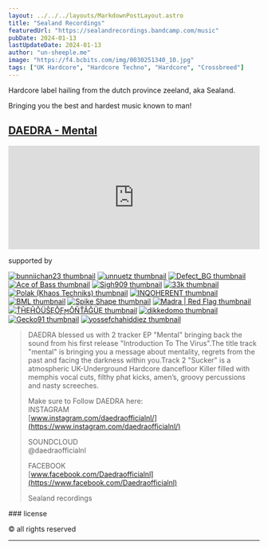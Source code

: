 ```yaml
---
layout: ../../../layouts/MarkdownPostLayout.astro
title: "Sealand Recordings"
featuredUrl: "https://sealandrecordings.bandcamp.com/music"
pubDate: 2024-01-13
lastUpdateDate: 2024-01-13
author: "un-sheeple.me"
image: "https://f4.bcbits.com/img/0030251340_10.jpg"
tags: ["UK Hardcore", "Hardcore Techno", "Hardcore", "Crossbreed"]
---
```


Hardcore label hailing from the dutch province zeeland, aka Sealand.

Bringing you the best and hardest music known to man!

## <a href="https://sealandrecordings.bandcamp.com/album/daedra-mental" target="_blank">DAEDRA - Mental</a>

<ReleaseInformation
  releaseDate="September 29, 2023"
  label="Sealand recordings"
  catalogNumber="SEADIGI003"
  country="The province Zealand, Netherlands"
  genre="UK Hardcore, Hardcore Techno"
  imgUrl="https://f4.bcbits.com/img/a2145368821_10.jpg"
  imgAlt="DAEDRA - Mental cover art"
  />

<iframe style="border: 0; width: 100%; height: 208px;" src="https://bandcamp.com/EmbeddedPlayer/album=2581849526/size=large/bgcol=333333/linkcol=ffffff/artwork=none/transparent=true/" seamless><a href="https://sealandrecordings.bandcamp.com/album/daedra-mental">DAEDRA - Mental by Daedra</a></iframe>

supported by

[![bunniichan23 thumbnail](https://f4.bcbits.com/img/0031718423_42.jpg)](https://bandcamp.com/bunniichan23?from=fanthanks) [![unnuetz thumbnail](https://f4.bcbits.com/img/0030871733_42.jpg)](https://bandcamp.com/unnuetz?from=fanthanks) [![Defect_BG thumbnail](https://f4.bcbits.com/img/0031008682_42.jpg)](https://bandcamp.com/defectbgdnb?from=fanthanks) [![Ace of Bass thumbnail](https://f4.bcbits.com/img/0031658154_42.jpg)](https://bandcamp.com/aceofbass?from=fanthanks) [![Sigh909 thumbnail](https://f4.bcbits.com/img/0034110884_42.jpg)](https://bandcamp.com/sigh909?from=fanthanks) [![33k thumbnail](https://f4.bcbits.com/img/0021881460_42.jpg)](https://bandcamp.com/33k?from=fanthanks) [![Polak (Khaos Techniks) thumbnail](https://f4.bcbits.com/img/0033107486_42.jpg)](https://bandcamp.com/nastalgia?from=fanthanks) [![INQOHERENT thumbnail](https://f4.bcbits.com/img/0027478195_42.jpg)](https://bandcamp.com/inqoherent?from=fanthanks) [![BML thumbnail](https://f4.bcbits.com/img/0028254278_42.jpg)](https://bandcamp.com/BML84?from=fanthanks) [![Spike Shape thumbnail](https://f4.bcbits.com/img/0031262288_42.jpg)](https://bandcamp.com/spikeshape?from=fanthanks) [![Madra | Red Flag thumbnail](https://f4.bcbits.com/img/0034443140_42.jpg)](https://bandcamp.com/madra_ie?from=fanthanks) [![ŤĤẸĤỖǗŜẸỖƑϻỖŇŤÃĞǗẸ thumbnail](https://f4.bcbits.com/img/0026992707_42.jpg)](https://bandcamp.com/thehouseofmontague?from=fanthanks) [![dikkedomo thumbnail](https://f4.bcbits.com/img/0034543024_42.jpg)](https://bandcamp.com/dikkedomo?from=fanthanks) [![Gecko91 thumbnail](https://f4.bcbits.com/img/0017443855_42.jpg)](https://bandcamp.com/sagcapcan1991?from=fanthanks) [![yossefchahiddiez thumbnail](https://f4.bcbits.com/img/0014213830_42.jpg)](https://bandcamp.com/yossefchahiddiez?from=fanthanks)

<blockquote>
DAEDRA blessed us with 2 tracker EP "Mental" bringing back the sound from his first release "Introduction To The Virus".The title track "mental" is bringing you a message about mentality, regrets from the past and facing the darkness within you.Track 2 "Sucker" is a atmospheric UK-Underground Hardcore dancefloor Killer filled with memphis vocal cuts, filthy phat kicks, amen’s, groovy percussions and nasty screeches.  
  
Make sure to Follow DAEDRA here:  
INSTAGRAM  
[www.instagram.com/daedraofficialnl/](https://www.instagram.com/daedraofficialnl/)  
  
SOUNDCLOUD  
@daedraofficialnl  
  
FACEBOOK  
[www.facebook.com/Daedraofficialnl](https://www.facebook.com/Daedraofficialnl)

<footer>Sealand recordings</footer>
</blockquote>

<div class="bandcamp-final-credits">
### license

&copy; all rights reserved
</div>

<hr />
